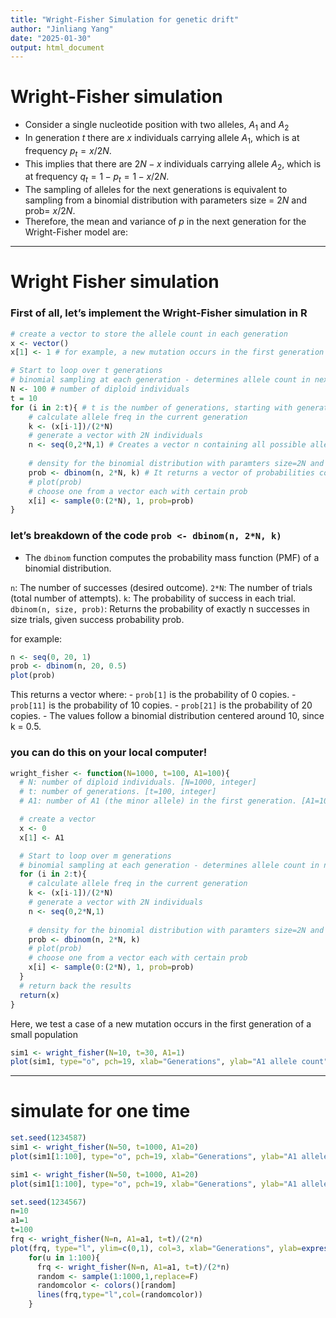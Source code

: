 ```yaml
---
title: "Wright-Fisher Simulation for genetic drift"
author: "Jinliang Yang"
date: "2025-01-30"
output: html_document
---
```


# Wright-Fisher simulation

- Consider a single nucleotide position with two alleles, $A_1$ and $A_2$
- In generation $t$ there are $x$ individuals carrying allele $A_1$, which is at frequency $p_t = x/2N$.
- This implies that there are $2N - x$ individuals carrying allele $A_2$, which is at frequency $q_t = 1- p_t= 1- x/2N$.
- The sampling of alleles for the next generations is equivalent to sampling from a binomial distribution with parameters size = $2N$ and prob= $x/2N$.
- Therefore, the mean and variance of $p$ in the next generation for the Wright-Fisher model are:


\begin{align*}
E(p_{t+}) &= p_t \\
Var(p_{t+1}) &= p_tq_t/2N 
\end{align*}


---

# Wright Fisher simulation

### First of all, let's implement the Wright-Fisher simulation in R

```r
# create a vector to store the allele count in each generation
x <- vector()
x[1] <- 1 # for example, a new mutation occurs in the first generation

# Start to loop over t generations
# binomial sampling at each generation - determines allele count in next generations
N <- 100 # number of diploid individuals
t = 10 
for (i in 2:t){ # t is the number of generations, starting with generation 2
    # calculate allele freq in the current generation
    k <- (x[i-1])/(2*N)
    # generate a vector with 2N individuals
    n <- seq(0,2*N,1) # Creates a vector n containing all possible allele counts from 0 to 2N
    
    # density for the binomial distribution with paramters size=2N and prob=k
    prob <- dbinom(n, 2*N, k) # It returns a vector of probabilities corresponding to the likelihood of observing each allele count n given:
    # plot(prob)
    # choose one from a vector each with certain prob
    x[i] <- sample(0:(2*N), 1, prob=prob)
}
```

### let's breakdown of the code `prob <- dbinom(n, 2*N, k)`
- The `dbinom` function computes the probability mass function (PMF) of a binomial distribution.

`n`: The number of successes (desired outcome).
`2*N`: The number of trials (total number of attempts).
`k`: The probability of success in each trial.
`dbinom(n, size, prob)`: Returns the probability of exactly n successes in size trials, given success probability prob.

for example:
```r
n <- seq(0, 20, 1)
prob <- dbinom(n, 20, 0.5)
plot(prob)
```
This returns a vector where:
- `prob[1]` is the probability of 0 copies.
- `prob[11]` is the probability of 10 copies.
- `prob[21]` is the probability of 20 copies.
- The values follow a binomial distribution centered around 10, since k = 0.5.

### you can do this on your local computer!

```r
wright_fisher <- function(N=1000, t=100, A1=100){
  # N: number of diploid individuals. [N=1000, integer]
  # t: number of generations. [t=100, integer]
  # A1: number of A1 (the minor allele) in the first generation. [A1=10, integer]

  # create a vector 
  x <- 0
  x[1] <- A1

  # Start to loop over m generations
  # binomial sampling at each generation - determines allele count in next generations
  for (i in 2:t){
    # calculate allele freq in the current generation
    k <- (x[i-1])/(2*N)
    # generate a vector with 2N individuals
    n <- seq(0,2*N,1)
    
    # density for the binomial distribution with paramters size=2N and prob=k
    prob <- dbinom(n, 2*N, k)
    # plot(prob)
    # choose one from a vector each with certain prob
    x[i] <- sample(0:(2*N), 1, prob=prob)
  }
  # return back the results
  return(x)
}
```

Here, we test a case of a new mutation occurs in the first generation of a small population    


```r
sim1 <- wright_fisher(N=10, t=30, A1=1)
plot(sim1, type="o", pch=19, xlab="Generations", ylab="A1 allele count")
```


---

# simulate for one time

```r
set.seed(1234587)
sim1 <- wright_fisher(N=50, t=1000, A1=20)
plot(sim1[1:100], type="o", pch=19, xlab="Generations", ylab="A1 allele count")

sim1 <- wright_fisher(N=50, t=1000, A1=20)
plot(sim1[1:100], type="o", pch=19, xlab="Generations", ylab="A1 allele count")

```


```r
set.seed(1234567)
n=10
a1=1
t=100
frq <- wright_fisher(N=n, A1=a1, t=t)/(2*n)
plot(frq, type="l", ylim=c(0,1), col=3, xlab="Generations", ylab=expression(p(A[1])))
    for(u in 1:100){
      frq <- wright_fisher(N=n, A1=a1, t=t)/(2*n)
      random <- sample(1:1000,1,replace=F)
      randomcolor <- colors()[random] 
      lines(frq,type="l",col=(randomcolor))
    }
```


